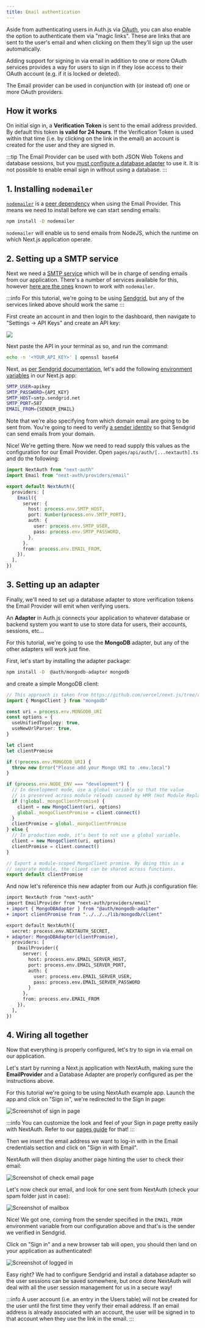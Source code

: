 ```yaml
---
title: Email authentication
---
```



Aside from authenticating users in Auth.js via [OAuth](/getting-started/oauth-tutorial), you can also enable the option to authenticate them via "magic links". These are links that are sent to the user's email and when clicking on them they'll sign up the user automatically.

Adding support for signing in via email in addition to one or more OAuth services provides a way for users to sign in if they lose access to their OAuth account (e.g. if it is locked or deleted).

The Email provider can be used in conjunction with (or instead of) one or more OAuth providers.

## How it works

On initial sign in, a **Verification Token** is sent to the email address provided. By default this token **is valid for 24 hours**. If the Verification Token is used within that time (i.e. by clicking on the link in the email) an account is created for the user and they are signed in.

:::tip
The Email Provider can be used with both JSON Web Tokens and database sessions, but you [must configure a database adapter](/guides/adapters/using-a-database-adapter) to use it. It is not possible to enable email sign in without using a database.
:::

## 1. Installing `nodemailer`

[`nodemailer`](https://www.npmjs.com/package/nodemailer) is a [peer dependency](https://nodejs.org/en/blog/npm/peer-dependencies/) when using the Email Provider. This means we need to install before we can start sending emails:

```bash npm2yarn2pnpm
npm install -D nodemailer
```

`nodemailer` will enable us to send emails from NodeJS, which the runtime on which Next.js application operate.

## 2. Setting up a SMTP service

Next we need a [SMTP service](https://sendgrid.com/blog/what-is-an-smtp-server/) which will be in charge of sending emails from our application. There's a number of services available for this, however [here are the ones](http://nodemailer.com/smtp/well-known/) known to work with `nodemailer`.

:::info
For this tutorial, we're going to be using [Sendgrid](https://sendgrid.com/), but any of the services linked above should work the same
:::

First create an account in and then login to the dashboard, then navigate to "Settings → API Keys" and create an API key:

<img src={smtpConfig} />

Next paste the API in your terminal as so, and run the command:

```bash
echo -n '<YOUR_API_KEY>' | openssl base64
```

Next, as [per Sendgrid documentation](https://docs.sendgrid.com/for-developers/sending-email/integrating-with-the-smtp-api), let's add the following [environment variables](https://nextjs.org/docs/basic-features/environment-variables) in our Next.js app:

```bash title=".env.local"
SMTP_USER=apikey
SMTP_PASSWORD={API_KEY}
SMTP_HOST=smtp.sendgrid.net
SMTP_PORT=587
EMAIL_FROM={SENDER_EMAIL}
```

Note that we're also specifying from which domain email are going to be sent from. You're going to need to verify [a sender identity](https://docs.sendgrid.com/for-developers/sending-email/sender-identity) so that Sendgrid can send emails from your domain.

Nice! We're getting there. Now we need to read supply this values as the configuration for our Email Provider. Open `pages/api/auth/[...nextauth].ts` and do the following:

```ts title="pages/api/auth/[...nextauth].ts"
import NextAuth from "next-auth"
import Email from "next-auth/providers/email"

export default NextAuth({
  providers: [
    Email({
      server: {
        host: process.env.SMTP_HOST,
        port: Number(process.env.SMTP_PORT),
        auth: {
          user: process.env.SMTP_USER,
          pass: process.env.SMTP_PASSWORD,
        },
      },
      from: process.env.EMAIL_FROM,
    }),
  ],
})
```

## 3. Setting up an adapter

Finally, we'll need to set up a database adapter to store verification tokens the Email Provider will emit when verifying users.

An **Adapter** in Auth.js connects your application to whatever database or backend system you want to use to store data for users, their accounts, sessions, etc...

For this tutorial, we're going to use the **MongoDB** adapter, but any of the other adapters will work just fine.

First, let's start by installing the adapter package:

```bash npm2yarn2pnpm
npm install -D  @auth/mongodb-adapter mongodb
```

and create a simple MongoDB client:

```ts title="lib/mongodb/client.ts"
// This approach is taken from https://github.com/vercel/next.js/tree/canary/examples/with-mongodb
import { MongoClient } from "mongodb"

const uri = process.env.MONGODB_URI
const options = {
  useUnifiedTopology: true,
  useNewUrlParser: true,
}

let client
let clientPromise

if (!process.env.MONGODB_URI) {
  throw new Error("Please add your Mongo URI to .env.local")
}

if (process.env.NODE_ENV === "development") {
  // In development mode, use a global variable so that the value
  // is preserved across module reloads caused by HMR (Hot Module Replacement).
  if (!global._mongoClientPromise) {
    client = new MongoClient(uri, options)
    global._mongoClientPromise = client.connect()
  }
  clientPromise = global._mongoClientPromise
} else {
  // In production mode, it's best to not use a global variable.
  client = new MongoClient(uri, options)
  clientPromise = client.connect()
}

// Export a module-scoped MongoClient promise. By doing this in a
// separate module, the client can be shared across functions.
export default clientPromise
```

And now let's reference this new adapter from our Auth.js configuration file:

```diff title="pages/api/auth/[...nextauth].ts"
import NextAuth from "next-auth"
import EmailProvider from "next-auth/providers/email"
+ import { MongoDBAdapter } from "@auth/mongodb-adapter"
+ import clientPromise from "../../../lib/mongodb/client"

export default NextAuth({
  secret: process.env.NEXTAUTH_SECRET,
+ adapter: MongoDBAdapter(clientPromise),
  providers: [
    EmailProvider({
      server: {
        host: process.env.EMAIL_SERVER_HOST,
        port: process.env.EMAIL_SERVER_PORT,
        auth: {
          user: process.env.EMAIL_SERVER_USER,
          pass: process.env.EMAIL_SERVER_PASSWORD
        }
      },
      from: process.env.EMAIL_FROM
    }),
  ],
})
```

## 4. Wiring all together

Now that everything is properly configured, let's try to sign in via email on our application.

Let's start by running a Next.js application with NextAuth, making sure the **EmailProvider** and a Database Adapter are properly configured as per the instructions above.

For this tutorial we're going to be using NextAuth example app. Launch the app and click on "Sign in", we're redirected to the Sign In page:

<img src={startPageImg} alt="Screenshot of sign in page" />

:::info
You can customize the look and feel of your Sign in page pretty easily with NextAuth. Refer to our [pages guide](/guides/basics/pages) for that!
:::

Then we insert the email address we want to log-in with in the Email credentials section and click on "Sign in with Email".

NextAuth will then display another page hinting the user to check their email:

<img src={checkPageImg} alt="Screenshot of check email page" />

Let's now check our email, and look for one sent from NextAuth (check your spam folder just in case):

<img src={mailboxImg} alt="Screenshot of mailbox" />

Nice! We got one, coming from the sender specified in the `EMAIL_FROM` environment variable from our configuration above and that's is the sender we verified in Sendgrid.

Click on "Sign in" and a new browser tab will open, you should then land on your application as authenticated!

<img src={loggedInImg} alt="Screenshot of logged in" />

Easy right? We had to configure Sendgrid and install a database adapter so the user sessions can be saved somewhere, but once done NextAuth will deal with all the user session management for us in a secure way!

:::info
A user account (i.e. an entry in the Users table) will not be created for the user until the first time they verify their email address. If an email address is already associated with an account, the user will be signed in to that account when they use the link in the email.
:::
